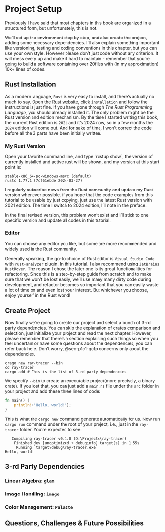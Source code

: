 # Project Setup

Previously I have said that most chapters in this book are organized in a structured form, but unfortunately, this is not.

We'll set up the environment step by step, and also create the project, adding some necessary dependencies. I'll also explain something important like versioning, testing and coding conventions in this chapter, but you can use your own style. However please don't just code without any criterion. It will mess every up and make it hard to maintain - remember that you're going to build a software containing over 20files with (in my approximation) 10k+ lines of codes.

## Rust Installation

As a modern language, `Rust` is very easy to install, and there's actually no much to say. Open the [Rust website](https://www.rust-lang.org/), click `installation` and follow the instructions is just fine. If you have gone through *The Rust Programming Language*, you should already installed it. The only problem might be the Rust version and edition mechanism. By the time I started writing this book, the current Rust edition is `2021` and it's 2024 now, so in a few months the `2024` edition will come out. And for sake of time, I won't correct the code before all the 3 parts have been initially written.

::: callout-important
### My Rust Version

Open your favorite command line, and type \`rustup show\`, the version of currently installed and active rust will be shown, and my version at this start point is:

```         
stable-x86_64-pc-windows-msvc (default)
rustc 1.77.1 (7cf61ebde 2024-03-27)
```

I regularly subscribe news from the Rust community and update my Rust version whenever possible. if you hope that the code examples from this tutorial to be usable by just copying, just use the latest Rust version with 2021 edition. The time I switch to 2024 edition, I'll note in the preface.

In the final revised version, this problem won't exist and I'll stick to one specific version and update all codes in this tutorial.
:::

### Editor

You can choose any editor you like, but some are more recommended and widely used in the Rust community.

Generally speaking, the go-to choice of Rust editor is `Visual Studio Code` with `rust-analyzer` plugin. In this tutorial, I also recommend using `JetBrains RustRover`. The reason I chose the later one is its great functionalities for refactoring. Since this is a step-by-step guide from scratch and to make sure that we won't be lost easily, we'll use many many dirty code during development, and refactor becomes so important that you can easily waste a lot of time on and even lost your interest. But whichever you choose, enjoy yourself in the Rust world!

## Create Project

Now finally we're going to create our project and select a bunch of 3-rd party dependencies. You can skip the explanation of crates comparison and selection, just initialize your project and read the next chapter. However, please remember that there's a section explaining such things so when you feel uncertain or have some questions about the dependencies, you can refer back here. Don't worry, @sec-p1c1-qcfp concerns only about the dependencies.

``` shell
crago new ray-tracer --bin
cd ray-tracer
cargo add # This is the list of 3-rd party dependencies
```

We specify `--bin` to create an executable project(more precisely, a binary crate). If you lost that, you can just add a `main.rs` file under the `src` folder in your project and add these three lines of code:

``` rust
fn main() {
    println!("Hello, world!");
}
```

This is what the `cargo new` command generate automatically for us. Now run `cargo run` command under the root of your project, i.e., just in the `ray-tracer` folder. You're expected to see:

``` shell
   Compiling ray-tracer v0.1.0 (D:\Projects\ray-tracer)
    Finished dev [unoptimized + debuginfo] target(s) in 1.55s
     Running `target\debug\ray-tracer.exe`
Hello, world!
```

## 3-rd Party Dependencies {#sec-dependencies}

### Linear Algebra: `glam` 

### Image Handling: `image`

### Color Management: `Palatte`

## Questions, Challenges & Future Possibilities {#sec-p1c1-qcfp}
